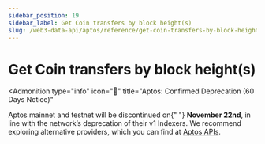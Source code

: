 ```yaml
---
sidebar_position: 19
sidebar_label: Get Coin transfers by block height(s)
slug: /web3-data-api/aptos/reference/get-coin-transfers-by-block-heights
---
```



# Get Coin transfers by block height(s)


<Admonition
  type="info"
  icon="🚨"
  title="Aptos: Confirmed Deprecation (60 Days Notice)"
>
  <p>
    Aptos mainnet and testnet will be discontinued on{" "}
    <strong>November 22nd</strong>, in line with the network’s deprecation of
    their v1 Indexers. We recommend exploring alternative providers, which you
    can find at <a href="https://aptos.dev/en/build/apis">Aptos APIs</a>.
  </p>
</Admonition>
<ApiReference {...config["aptos-web3"].getCoinTransfersByBlockHeights} />
